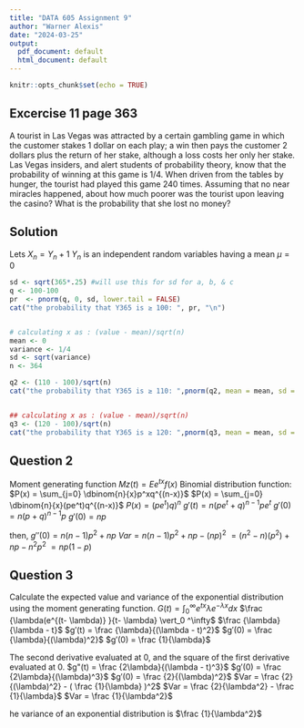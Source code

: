 ```yaml
---
title: "DATA 605 Assignment 9"
author: "Warner Alexis"
date: "2024-03-25"
output:
  pdf_document: default
  html_document: default
---
```


```r
knitr::opts_chunk$set(echo = TRUE)
```

## Excercise 11 page 363
A tourist in Las Vegas was attracted by a certain gambling game in which
the customer stakes 1 dollar on each play; a win then pays the customer
2 dollars plus the return of her stake, although a loss costs her only her stake.
Las Vegas insiders, and alert students of probability theory, know that the
probability of winning at this game is 1/4. When driven from the tables by
hunger, the tourist had played this game 240 times. Assuming that no near
miracles happened, about how much poorer was the tourist upon leaving the
casino? What is the probability that she lost no money?


## Solution 


Lets $X_n = Y_n + 1$ $Y_n$ is an independent  random variables having a mean $\mu = 0$
```r
sd <- sqrt(365*.25) #will use this for sd for a, b, & c
q <- 100-100
pr  <- pnorm(q, 0, sd, lower.tail = FALSE)
cat("the probability that Y365 is ≥ 100: ", pr, "\n")


# calculating x as : (value - mean)/sqrt(n)
mean <- 0
variance <- 1/4
sd <- sqrt(variance)
n <- 364

q2 <- (110 - 100)/sqrt(n)
cat("the probability that Y365 is ≥ 110: ",pnorm(q2, mean = mean, sd = sd, lower.tail = FALSE),"\n")


## calculating x as : (value - mean)/sqrt(n)
q3 <- (120 - 100)/sqrt(n)
cat("the probability that Y365 is ≥ 120: ",pnorm(q3, mean = mean, sd = sd, lower.tail = FALSE),"\n")
```
## Question 2 
Moment generating function $Mz(t) = Ee^{tx}f(x)$ 
Binomial distribution function: 
$P(x) = \sum_{j=0} \dbinom{n}{x}p^xq^{(n-x)}$
$P(x) = \sum_{j=0} \dbinom{n}{x}(pe^t)q^{(n-x)}$
$P(x) = (pe^t)q)^n$
$g'(t) = n(pe^t + q)^{n-1}pe^t$
$g'(0) = n(p + q)^{n-1}p$
$g'(0) = np$
                                
   then, 
                                $g′′(0)=n(n−1)p^2+np$
                                $Var=n(n−1)p^2+np−(np)^2$
                                $=(n^2−n)(p^2)+np−n^2p^2$
                                $=np(1−p)$
                                
## Question 3
Calculate the expected value and variance of the exponential distribution using the moment generating function.
                                $G(t) = \int_{0}^\infty e^{tx} \lambda e^{- \lambda x}dx$
                                $\frac {\lambda(e^{(t- \lambda)} }{t- \lambda} \vert_0 ^\infty$
                                $\frac {\lambda}{\lambda - t}$
                                $g′(t) = \frac {\lambda}{(\lambda - t)^2}$
                                $g′(0) = \frac {\lambda}{(\lambda)^2}$
                                $g′(0) = \frac {1}{\lambda}$
                                
The second derivative evaluated at 0, and the square of the first derivative evaluated at 0. 
                                $g"(t) = \frac {2\lambda}{(\lambda - t)^3}$
                                $g′(0) = \frac {2\lambda}{(\lambda)^3}$
                                $g′(0) = \frac {2}{(\lambda)^2}$
                                $Var = \frac {2}{(\lambda)^2} - ( \frac {1}{\lambda} )^2$
                                $Var = \frac {2}{\lambda^2} -  \frac {1}{\lambda}$
                                $Var = \frac {1}{\lambda^2}$
                                
he variance of an exponential distribution is $\frac {1}{\lambda^2}$
                                
